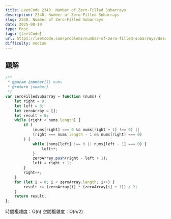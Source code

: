 ```yaml
---
title: LeetCode 2348. Number of Zero-Filled Subarrays
description: 2348. Number of Zero-Filled Subarrays
slug: 2348. Number of Zero-Filled Subarrays
date: 2025-08-19
type: Post
tags: [leetCode]
url: https://leetcode.com/problems/number-of-zero-filled-subarrays/description/
difficulty: medium
---
```

## 題解

```javascript
/**
 * @param {number[]} nums
 * @return {number}
 */
var zeroFilledSubarray = function (nums) {
    let right = 0;
    let left = 0;
    let zeroArray = [];
    let result = 0;
    while (right < nums.length) {
        if (
            (nums[right] === 0 && nums[right + 1] !== 0) ||
            (right === nums.length - 1 && nums[right] === 0)
        ) {
            while (nums[left] !== 0 || nums[left - 1] === 0) {
                left++;
            }
            zeroArray.push(right - left + 1);
            left = right + 1;
        }
        right++;
    }
    for (let i = 0; i < zeroArray.length; i++) {
        result += (zeroArray[i] * (zeroArray[i] + 1)) / 2;
    }
    return result;
};
```

時間複雜度：O(n)
空間複雜度：O(n/2)